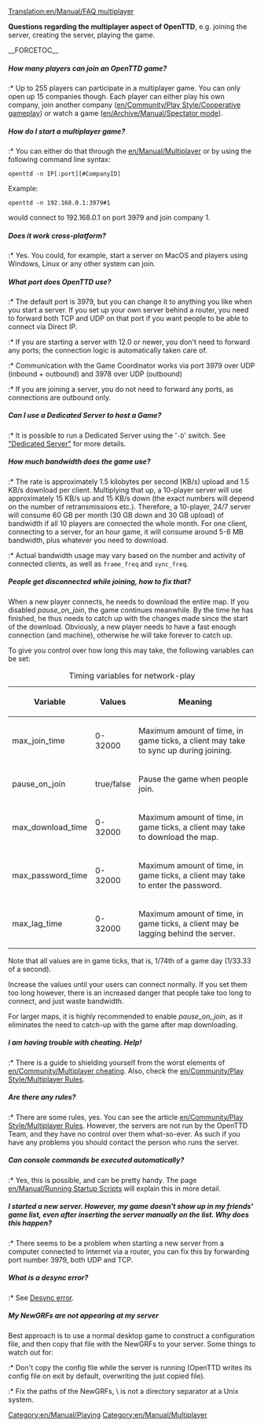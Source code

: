 [[Translation:en/Manual/FAQ multiplayer]]



'''Questions regarding the multiplayer aspect of OpenTTD''', e.g. joining the server, creating the server, playing the game.

__FORCETOC__

=====How many players can join an OpenTTD game?=====
:* Up to 255 players can participate in a multiplayer game. You can only open up 15 companies though. Each player can either play his own company, join another company ([[en/Community/Play Style/Cooperative gameplay]]) or watch a game ([[en/Archive/Manual/Spectator mode]]).

=====How do I start a multiplayer game?=====
:* You can either do that through the [[en/Manual/Multiplayer]] or by using the following command line syntax:
<pre>openttd -n IP[:port][#CompanyID]</pre>
Example:
<pre>openttd -n 192.168.0.1:3979#1</pre> would connect to 192.168.0.1 on port 3979 and join company 1.

=====Does it work cross-platform?=====
:* Yes. You could, for example, start a server on MacOS and players using Windows, Linux or any other system can join.

=====What port does OpenTTD use?=====
:* The default port is 3979, but you can change it to anything you like when you start a server. If you set up your own server behind a router, you need to forward both TCP and UDP on that port if you want people to be able to connect via Direct IP.
:* If you are starting a server with 12.0 or newer, you don't need to forward any ports; the connection logic is automatically taken care of.
:* Communication with the Game Coordinator works via port 3979 over UDP (inbound + outbound) and 3978 over UDP (outbound)
:* If you are joining a server, you do not need to forward any ports, as connections are outbound only.

=====Can I use a Dedicated Server to host a Game?=====
:* It is possible to run a Dedicated Server using the '<code>-D</code>' switch. See [[en/Manual/Dedicated server|"Dedicated Server"]] for more details.

=====How much bandwidth does the game use?=====
:* The rate is approximately 1.5 kilobytes per second (KB/s) upload and 1.5 KB/s download per client.  Multiplying that up, a 10-player server will use approximately 15 KB/s up and 15 KB/s down (the exact numbers will depend on the number of retransmissions etc.).  Therefore, a 10-player, 24/7 server will consume 60 GB per month (30 GB down and 30 GB upload) of bandwidth if all 10 players are connected the whole month. For one client, connecting to a server, for an hour game, it will consume around 5-8 MB bandwidth, plus whatever you need to download.
:* Actual bandwidth usage may vary based on the number and activity of connected clients, as well as <code>frame_freq</code> and <code>sync_freq</code>.

=====People get disconnected while joining, how to fix that?=====
When a new player connects, he needs to download the entire map. If you disabled ''pause_on_join'', the game continues meanwhile. By the time he has finished, he thus needs to catch up with the changes made since the start of the download.
Obviously, a new player needs to have a fast enough connection (and machine), otherwise he will take forever to catch up.

To give you control over how long this may take, the following variables can be set:
{| class="wikitable" style="text-align:left"
|+Timing variables for network-play
|-
! Variable !! Values !! Meaning
|-
| max_join_time || 0-32000 || Maximum amount of time, in game ticks, a client may take to sync up during joining.
|-
| pause_on_join || true/false || Pause the game when people join.
|-
| max_download_time || 0-32000 || Maximum amount of time, in game ticks, a client may take to download the map.
|-
| max_password_time || 0-32000 || Maximum amount of time, in game ticks, a client may take to enter the password.
|-
| max_lag_time || 0-32000 || Maximum amount of time, in game ticks, a client may be lagging behind the server.
|}
Note that all values are in game ticks, that is, 1/74th of a game day (1/33.33 of a second).

Increase the values until your users can connect normally. If you set them too long however, there is an increased danger that people take too long to connect, and just waste bandwidth.

For larger maps, it is highly recommended to enable ''pause_on_join'', as it eliminates the need to catch-up with the game after map downloading.

=====I am having trouble with cheating. Help!=====
:* There is a guide to shielding yourself from the worst elements of [[en/Community/Multiplayer cheating]]. Also, check the [[en/Community/Play Style/Multiplayer Rules]].

=====Are there any rules?=====
:* There are some rules, yes. You can see the article [[en/Community/Play Style/Multiplayer Rules]]. However, the servers are not run by the OpenTTD Team, and they have no control over them what-so-ever. As such if you have any problems you should contact the person who runs the server.

=====Can console commands be executed automatically?=====
:* Yes, this is possible, and can be pretty handy. The page [[en/Manual/Running Startup Scripts]] will explain this in more detail.

=====I started a new server. However, my game doesn't show up in my friends' game list, even after inserting the server manually on the list. Why does this happen?=====
:* There seems to be a problem when starting a new server from a computer connected to Internet via a router, you can fix this by forwarding port number 3979, both UDP and TCP.

=====What is a desync error?=====
:* See [[en/Manual/Multiplayer#desync-error|Desync error]].

=====My NewGRFs are not appearing at my server=====
Best approach is to use a normal desktop game to construct a configuration file, and then copy that file with the NewGRFs to your server.
Some things to watch out for:

:* Don't copy the config file while the server is running (OpenTTD writes its config file on exit by default, overwriting the just copied file).
:* Fix the paths of the NewGRFs, \ is not a directory separator at a Unix system.


[[Category:en/Manual/Playing]]
[[Category:en/Manual/Multiplayer]]